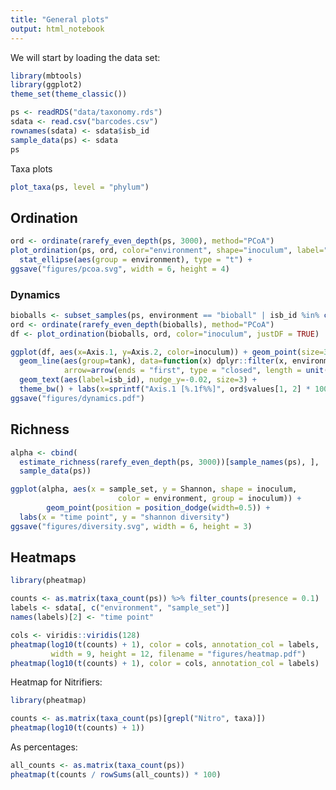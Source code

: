 ```yaml
---
title: "General plots"
output: html_notebook
---
```


We will start by loading the data set:

```r
library(mbtools)
library(ggplot2)
theme_set(theme_classic())

ps <- readRDS("data/taxonomy.rds")
sdata <- read.csv("barcodes.csv")
rownames(sdata) <- sdata$isb_id
sample_data(ps) <- sdata
ps
```

Taxa plots

```r
plot_taxa(ps, level = "phylum")
```

## Ordination

```r
ord <- ordinate(rarefy_even_depth(ps, 3000), method="PCoA")
plot_ordination(ps, ord, color="environment", shape="inoculum", label="isb_id") + 
  stat_ellipse(aes(group = environment), type = "t") +
ggsave("figures/pcoa.svg", width = 6, height = 4)
```

### Dynamics

```r
bioballs <- subset_samples(ps, environment == "bioball" | isb_id %in% c("T0B", "T0Comm"))
ord <- ordinate(rarefy_even_depth(bioballs), method="PCoA")
df <- plot_ordination(bioballs, ord, color="inoculum", justDF = TRUE)

ggplot(df, aes(x=Axis.1, y=Axis.2, color=inoculum)) + geom_point(size=3, alpha=0.5) + 
  geom_line(aes(group=tank), data=function(x) dplyr::filter(x, environment == "bioball"), 
            arrow=arrow(ends = "first", type = "closed", length = unit(0.2, "cm"))) + 
  geom_text(aes(label=isb_id), nudge_y=-0.02, size=3) +
  theme_bw() + labs(x=sprintf("Axis.1 [%.1f%%]", ord$values[1, 2] * 100), y=sprintf("Axis.2 [%.1f%%]", ord$values[2, 2] * 100))
ggsave("figures/dynamics.pdf")
```
## Richness

```r
alpha <- cbind(
  estimate_richness(rarefy_even_depth(ps, 3000))[sample_names(ps), ], 
  sample_data(ps))

ggplot(alpha, aes(x = sample_set, y = Shannon, shape = inoculum, 
                        color = environment, group = inoculum)) +        
        geom_point(position = position_dodge(width=0.5)) + 
  labs(x = "time point", y = "shannon diversity")
ggsave("figures/diversity.svg", width = 6, height = 3)
```

## Heatmaps

```r
library(pheatmap)

counts <- as.matrix(taxa_count(ps)) %>% filter_counts(presence = 0.1)
labels <- sdata[, c("environment", "sample_set")]
names(labels)[2] <- "time point"

cols <- viridis::viridis(128) 
pheatmap(log10(t(counts) + 1), color = cols, annotation_col = labels,
         width = 9, height = 12, filename = "figures/heatmap.pdf")
pheatmap(log10(t(counts) + 1), color = cols, annotation_col = labels)
```

Heatmap for Nitrifiers:

```r
library(pheatmap)

counts <- as.matrix(taxa_count(ps)[grepl("Nitro", taxa)])
pheatmap(log10(t(counts) + 1))
```

As percentages:

```r
all_counts <- as.matrix(taxa_count(ps))
pheatmap(t(counts / rowSums(all_counts)) * 100)
```